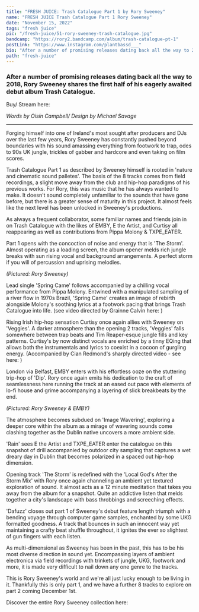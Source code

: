 ---
title: "FRESH JUICE: Trash Catalogue Part 1 by Rory Sweeney"
name: "FRESH JUICE Trash Catalogue Part 1 Rory Sweeney"
date: "November 15, 2022"
tags: "fresh juice"
pic: "/fresh-juice/51-rory-sweeney-trash-catalogue.jpg"
bandcamp: "https://rory2.bandcamp.com/album/trash-catalogue-pt-1"
postLink: "https://www.instagram.com/plantbassd___"
bio: "After a number of promising releases dating back all the way to 2018, Rory Sweeney shares the first half of his eagerly awaited debut album Trash Catalogue"
path: "fresh-juice"
---

### After a number of promising releases dating back all the way to 2018, Rory Sweeney shares the first half of his eagerly awaited debut album Trash Catalogue.

Buy/ Stream here: <HoverLink url="rory2.bandcamp.com/album/trash-catalogue-pt-1" external inline />

<Picture
  src="/fresh-juice/51-rory-sweeney.jpg"
  alt="Trash Catalogue Part 1 album art"
  size={1200}
/>
<p className="smallText">
  <i>Words by Oisín Campbell/ Design by Michael Savage</i>
</p>

<hr />

Forging himself into one of Ireland's most sought after producers and DJs over the last few years, Rory Sweeney has constantly pushed beyond boundaries with his sound amassing everything from footwork to trap, odes to 90s UK jungle, trickles of gabber and hardcore and even taking on film scores.

Trash Catalogue Part 1 as described by Sweeney himself is rooted in 'nature and cinematic sound palletes'. The basis of the 8 tracks comes from field recordings, a slight move away from the club and hip-hop paradigms of his previous works. For Rory, this was music that he has always wanted to make. It doesn't sound completely unfamiliar to the sounds that have gone before, but there is a greater sense of maturity in this project. It almost feels like the next level has been unlocked in Sweeney's productions.

As always a frequent collaborator, some familiar names and friends join in on Trash Catalogue with the likes of EMBY, E the Artist, and Curtisy all reappearing as well as contributions from Pippa Molony & TXPE_EATER.

Part 1 opens with the concoction of noise and energy that is 'The Storm'. Almost operating as a loading screen, the album opener melds rich jungle breaks with sun rising vocal and background arrangements. A perfect storm if you will of percussion and uprising melodies.

<Picture src="/news/10-sweeney.jpg" alt="Rory Sweeney cover pic" size={1200} />
<p className="smallText text-center">
  <i>(Pictured: Rory Sweeney)</i>
</p>

Lead single 'Spring Came' follows accompanied by a chilling vocal performance from Pippa Molony. Entwined with a manipulated sampling of a river flow in 1970s Brazil, 'Spring Came' creates an image of rebirth alongside Molony's soothing lyrics at a footwork pacing that brings Trash Catalogue into life.
(see video directed by Grainne Calvin here: <HoverLink url="www.youtube.com/watch?v=8FIDcmW7Ejc" external inline />)

Rising Irish hip-hop sensation Curtisy once again allies with Sweeney on 'Veggies'. A darker atmosphere than the opening 2 tracks, 'Veggies' falls somewhere between trap beats and Tim Reaper-esque jungle fills and key patterns. Curtisy's by now distinct vocals are enriched by a tinny EQing that allows both the instrumentals and lyrics to coexist in a cocoon of gurgling energy.
(Accompanied by Cian Redmond's sharply directed video - see here: <HoverLink url="www.youtube.com/watch?v=QSDejYMKeDE" external inline />)

London via Belfast, EMBY enters with his effortless ooze on the stuttering trip-hop of 'Dip'. Rory once again emits his dedication to the craft of seamlessness here running the track at an eased out pace with elements of lo-fi house and grime accompanying a layering of slick breakbeats by the end.

<Picture src="/fresh-juice/51-emby.jpg" alt="Rory Sweeney & EMBY pic" size={1200} />
<p className="smallText text-center">
  <i>(Pictured: Rory Sweeney & EMBY)</i>
</p>

The atmosphere becomes subdued on 'Image Wavering', exploring a deeper core within the album as a mirage of wavering sounds come clashing together as the Dublin native uncovers a more ambient side.

'Rain' sees E the Artist and TXPE_EATER enter the catalogue on this snapshot of drill accompanied by outdoor city sampling that captures a wet dreary day in Dublin that becomes polarized in a spaced out hip-hop dimension.

Opening track 'The Storm' is redefined with the 'Local God's After the Storm Mix' with Rory once again channeling an ambient yet textured exploration of sound. It almost acts as a 12 minute meditation that takes you away from the album for a snapshot. Quite an addictive listen that melds together a city's landscape with bass throbbings and screeching effects.

'Dafuzz' closes out part 1 of Sweeney's debut feature length triumph with a bending voyage through computer game samples, enchanted by some UKG formatted goodness. A track that bounces in such an innocent way yet maintaining a crafty beat shuffle throughout, it ignites the ever so slightest of gun fingers with each listen.

As multi-dimensional as Sweeney has been in the past, this has to be his most diverse direction in sound yet. Encompassing layers of ambient electronica via field recordings with trinkets of jungle, UKG, footwork and more, it is made very difficult to nail down any one genre to the tracks.

This is Rory Sweeney's world and we're all just lucky enough to be living in it. Thankfully this is only part 1, and we have a further 8 tracks to explore on part 2 coming December 1st.

Discover the entire Rory Sweeney collection here: <HoverLink url="rory2.bandcamp.com/album/trash-catalogue-pt-1" external inline />
